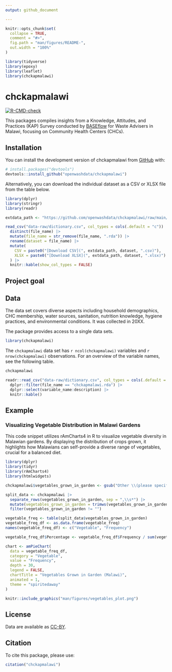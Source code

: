 ```yaml
---
output: github_document

---
```


<!-- README.md is generated from README.Rmd. Please edit that file -->

```r
knitr::opts_chunk$set(
  collapse = TRUE,
  comment = "#>",
  fig.path = "man/figures/README-",
  out.width = "100%"
)

library(tidyverse)
library(epoxy)
library(leaflet)
library(chckapmalawi)
```

# chckapmalawi

<!-- badges: start -->
[![R-CMD-check](https://github.com/openwashdata/chckapmalawi/actions/workflows/R-CMD-check.yaml/badge.svg)](https://github.com/openwashdata/chckapmalawi/actions/workflows/R-CMD-check.yaml)
<!-- badges: end -->

This packages compiles insights from a Knowledge, Attitudes, and Practices (KAP) Survey conducted by [BASEflow](https://baseflowmw.org/) for Waste Advisers in Malawi, focusing on Community Health Centers (CHCs). 

## Installation

You can install the development version of chckapmalawi from [GitHub](https://github.com/) with:

``` r
# install.packages("devtools")
devtools::install_github("openwashdata/chckapmalawi")
```
Alternatively, you can download the individual dataset as a CSV or XLSX
file from the table below.

```r
library(dplyr)
library(stringr)
library(readr)

extdata_path <- "https://github.com/openwashdata/chckapmalawi/raw/main/inst/extdata/"

read_csv("data-raw/dictionary.csv", col_types = cols(.default = "c")) |> 
  distinct(file_name) |> 
  mutate(file_name = str_remove(file_name, ".rda")) |> 
  rename(dataset = file_name) |> 
  mutate(
    CSV = paste0("[Download CSV](", extdata_path, dataset, ".csv)"),
    XLSX = paste0("[Download XLSX](", extdata_path, dataset, ".xlsx)")
  ) |> 
  knitr::kable(show_col_types = FALSE)

```

## Project goal



## Data

The data set covers diverse aspects including household demographics, CHC membership, water sources, sanitation, nutrition knowledge, hygiene practices, and environmental conditions. It was collected in 20XX. 

The package provides access to a single data sets.

```r
library(chckapmalawi)
```

The `chckapmalawi` data set has `r ncol(chckapmalawi)`
variables and `r nrow(chckapmalawi)` observations. For an overview
of the variable names, see the following table.

```r
chckapmalawi
```

```r
readr::read_csv("data-raw/dictionary.csv", col_types = cols(.default = "c")) |> 
  dplyr::filter(file_name == "chckapmalawi.rda") |> 
  dplyr::select(variable_name:description) |> 
  knitr::kable()
```

## Example

### Visualizing Vegetable Distribution in Malawi Gardens
This code snippet utilizes rAmCharts4 in R to visualize vegetable diversity in Malawian gardens. By displaying the distribution of crops grown, it highlights how Malawians can self-provide a diverse range of vegetables, crucial for a balanced diet.
```r
library(dplyr)
library(tidyr)
library(rAmCharts4)
library(htmlwidgets)

chckapmalawi$vegetables_grown_in_garden <- gsub("Other \\(please specify\\)", "Other", chckapmalawi$vegetables_grown_in_garden)

split_data <- chckapmalawi |> 
  separate_rows(vegetables_grown_in_garden, sep = ",\\s*") |> 
  mutate(vegetables_grown_in_garden = trimws(vegetables_grown_in_garden)) |> 
  filter(vegetables_grown_in_garden != "")  

vegetable_freq <- table(split_data$vegetables_grown_in_garden)
vegetable_freq_df <- as.data.frame(vegetable_freq)
names(vegetable_freq_df) <- c("Vegetable", "Frequency")

vegetable_freq_df$Percentage <- vegetable_freq_df$Frequency / sum(vegetable_freq_df$Frequency) * 100

chart <- amPieChart(
  data = vegetable_freq_df,
  category = "Vegetable",
  value = "Frequency",
  depth = 30, 
  legend = FALSE, 
  chartTitle = "Vegetables Grown in Garden (Malawi)",
  animated = 1,
  theme = "spiritedaway"
) 
```
```r
knitr::include_graphics("man/figures/vegetables_plot.png")
```

## License

Data are available as 
[CC-BY](https://github.com/openwashdata/basisghana/LICENSE.md).

## Citation

To cite this package, please use:

```r
citation("chckapmalawi")
```
